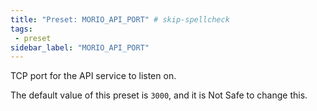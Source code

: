 ```yaml
---
title: "Preset: MORIO_API_PORT" # skip-spellcheck
tags:
 - preset
sidebar_label: "MORIO_API_PORT"
---
```


TCP port for the API service to listen on.

<Note>

The default value of this preset is `3000`, and it is <Label style="danger">Not Safe</Label> to change this.

</Note>
